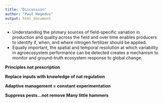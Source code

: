 ```yaml
---
title: "Discussion"
author: "Paul Hegedus"
output: html_document
---
```


*	Understanding the primary sources of field-specific variation in production and quality across the field and over time enables producers to identify if, when, and where nitrogen fertilizer should be applied. 
*	Equally important, the spatial and temporal resolution at which variability in agroecosystem performance can be detected creates a mechanism to monitor and ground-truth ecosystem response to global change.


**Principles not prescription**

**Replace inputs with knowledge of nat regulation**

**Adaptive management = constant experimentation**

**Suppress pests…not remove**
  **Many little hammers**

